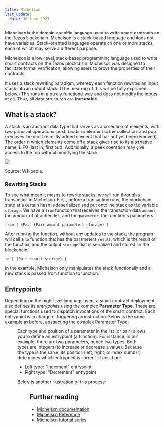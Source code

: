 ```yaml
---
title: Michelson
last_update:
  date: 30 June 2023
---
```



Michelson is the domain-specific language used to write smart contracts on the Tezos blockchain. Michelson is a stack-based language and does not have variables. Stack-oriented languages operate on one or more stacks, each of which may serve a different purpose.

Michelson is a low-level, stack-based programming language used to write smart contracts on the Tezos blockchain. Michelson was designed to facilitate formal verification, allowing users to prove the properties of their contracts.

It uses a stack rewriting paradigm, whereby each function rewrites an input stack into an output stack. (The meaning of this will be fully explained below.) This runs in a purely functional way and does not modify the inputs at all. Thus, all data structures are **immutable**.

## What is a stack?

A stack is an abstract data type that serves as a collection of elements, with two principal operations: push (adds an element to the collection) and pop (removes the most recently added element that has not yet been removed). The order in which elements come off a stack gives rise to its alternative name, LIFO (last in, first out). Additionally, a peek operation may give access to the top without modifying the stack.

![](https://upload.wikimedia.org/wikipedia/commons/9/9f/Stack_data_structure.gif)

Source: Wikipedia.

### Rewriting Stacks

To see what mean it means to rewrite stacks, we will run through a transaction in Michelson. First, before a transaction runs, the blockchain state at a certain hash is deserialized and put onto the stack as the variable `storage`. We have a `from` function that receives the transaction data `amount`, the amount of attached tez, and the `parameter`, the function's parameters.

```sh
from [ (Pair (Pair amount parameter) storage) ]
```

After running the function, without any updates to the stack, the program will call a `to` function that has the parameters `result`, which is the result of the function, and the output `storage` that is serialized and stored on the blockchain.

```sh
to [ (Pair result storage) ]
```

In the example, Michelson only manipulates the stack functionally and a new stack is passed from function to function.

## Entrypoints

Depending on the high-level language used, a smart contract deployment also defines its *entrypoints* using the complex **Parameter Type**. These are special functions used to dispatch invocations of the smart contract. Each entrypoint is in charge of triggering an instruction. Below is the same example as before, abstracting the complex Parameter Type:

<Figure src="/img/invoke_smart_contract.svg" caption="Figure 1: Call of a smart contract triggering its entrypoints, code, and modifying its storage's state" />

Each type and position of a parameter in the list (or pair) allows you to define an entrypoint (a function). For instance, in our example, there are two parameters, hence two types. Both types are integers (to increase or decrease a value). Because the type is the same, its position (left, right, or index number) determines which entrypoint is correct.
It could be:
- Left type: "Increment" entrypoint
- Right type: "Decrement" entrypoint

Below is another illustration of this process:

<Figure src="/img/tezos_smart_contract_deploy_invoke.svg" caption="Figure 2: Deployment and call of a Tezos smart contract with high-level languages" />

## Further reading

* [Michelson documentation](http://tezos.gitlab.io/007/michelson.html)
* [Michelson Reference](https://tezos.gitlab.io/michelson-reference/)
* [Michelson tutorial series](https://gitlab.com/camlcase-dev/michelson-tutorial/tree/master)
